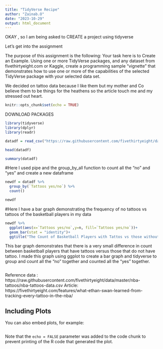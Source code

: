 ```yaml
---
title: "TidyVerse Recipe"
author: "Zainab.O"
date: "2023-10-29"
output: html_document
---
```

OKAY , so I am being asked to CREATE a project using tidyverse


Let's get into the assignment 

The purpose of this assignment is the following:
Your task here is to Create an Example.  Using one or more TidyVerse packages, and any dataset from fivethirtyeight.com or Kaggle, create a programming sample “vignette” that demonstrates how to use one or more of the capabilities of the selected TidyVerse package with your selected data set.

We decided on tattoo data because I like them but my mother and Co believe them to be things for the heathens
so the article touch me and my stressed out heart.



```r
knitr::opts_chunk$set(echo = TRUE)
```


DOWNLOAD PACKAGES
```r
library(tidyverse)
library(dplyr)
library(readr)
```

```r
datadf = read_csv("https://raw.githubusercontent.com/fivethirtyeight/data/master/nba-tattoos/nba-tattoos-data.csv")
```
```r
head(datadf)
```
```r
summary(datadf)
```
#Here I used  pipe and the group_by_all function to count all the "no" and "yes"  and create a new dataframe
```r
newdf = datadf %>%
  group_by(`Tattoos yes/no`) %>%
  count()

newdf
```
#Here I have a bar graph demonstrating the frequency of no tattoos vs tattoos of the basketball players in my data
```r
newdf %>%
  ggplot(aes(x=`Tattoos yes/no`,y=n, fill=`Tattoos yes/no`))+
  geom_bar(stat = "identity")+
  ggtitle("The Count of Basketball Players with Tattos vs those without")
```

This bar graph demonstrates that there is  a very small difference in count between basketball players that have tattoos versus those that do not have tattoo. I made this graph using  ggplot to create a bar graph and tidyverse to group and count all the "no" together and counted all the "yes" together. 
```r

```


Reference 
data : https://raw.githubusercontent.com/fivethirtyeight/data/master/nba-tattoos/nba-tattoos-data.csv
Article: https://fivethirtyeight.com/features/what-ethan-swan-learned-from-tracking-every-tattoo-in-the-nba/

## Including Plots

You can also embed plots, for example:

```r

```

Note that the `echo = FALSE` parameter was added to the code chunk to prevent printing of the R code that generated the plot.
